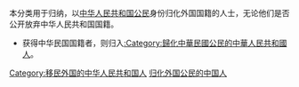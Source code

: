 本分类用于归纳，以[[中華人民共和國公民|中华人民共和国公民]]身份归化外国国籍的人士，无论他们是否公开放弃中华人民共和国国籍。
*获得中华民国国籍者，则归入[[:Category:歸化中華民國公民的中華人民共和國人‎|:Category:歸化中華民國公民的中華人民共和國人‎]]。

[[Category:移民外国的中华人民共和国人|Category:移民外国的中华人民共和国人]]
[[Category:归化外国公民的中国人|]]